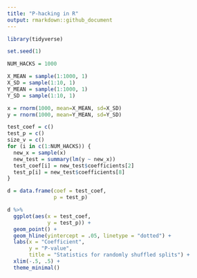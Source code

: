 ```yaml
---
title: "P-hacking in R"
output: rmarkdown::github_document
---
```


```r
library(tidyverse)
```

```r
set.seed(1)

NUM_HACKS = 1000

X_MEAN = sample(1:1000, 1)
X_SD = sample(1:10, 1)
Y_MEAN = sample(1:1000, 1)
Y_SD = sample(1:10, 1)

x = rnorm(1000, mean=X_MEAN, sd=X_SD)
y = rnorm(1000, mean=Y_MEAN, sd=Y_SD)
```

```r
test_coef = c()
test_p = c()
size_v = c()
for (i in c(1:NUM_HACKS)) {
  new_x = sample(x)
  new_test = summary(lm(y ~ new_x))
  test_coef[i] = new_test$coefficients[2]
  test_p[i] = new_test$coefficients[8]
}

d = data.frame(coef = test_coef,
               p = test_p)

d %>%
  ggplot(aes(x = test_coef,
             y = test_p)) +
  geom_point() +
  geom_hline(yintercept = .05, linetype = "dotted") +
  labs(x = "Coefficient",
       y = "P-value",
       title = "Statistics for randomly shuffled splits") +
  xlim(-.5, .5) +
  theme_minimal()
```
